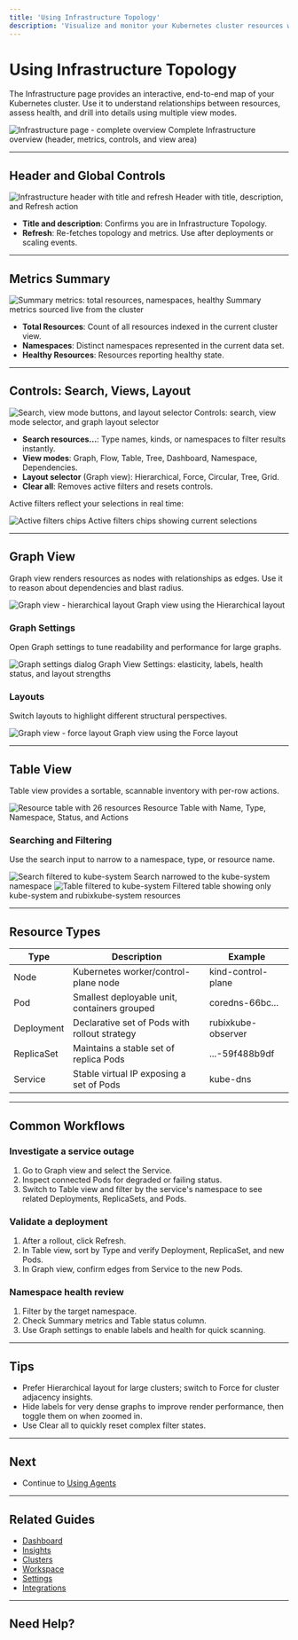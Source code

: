 ```yaml
---
title: 'Using Infrastructure Topology'
description: 'Visualize and monitor your Kubernetes cluster resources with interactive topology views'
---
```


# Using Infrastructure Topology

The Infrastructure page provides an interactive, end-to-end map of your Kubernetes cluster. Use it to understand relationships between resources, assess health, and drill into details using multiple view modes.

<Frame>
  <img
    src="/images/using/using-infrastructure-overview-detailed.png"
    alt="Infrastructure page - complete overview"
  />
  <Caption>Complete Infrastructure overview (header, metrics, controls, and view area)</Caption>
  
</Frame>

---

## Header and Global Controls

<Frame>
  <img
    src="/images/using/using-infrastructure-01-header.png"
    alt="Infrastructure header with title and refresh"
  />
  <Caption>Header with title, description, and Refresh action</Caption>
</Frame>

- **Title and description**: Confirms you are in Infrastructure Topology.
- **Refresh**: Re-fetches topology and metrics. Use after deployments or scaling events.

---

## Metrics Summary

<Frame>
  <img
    src="/images/using/using-infrastructure-04-metrics.png"
    alt="Summary metrics: total resources, namespaces, healthy"
  />
  <Caption>Summary metrics sourced live from the cluster</Caption>
</Frame>

- **Total Resources**: Count of all resources indexed in the current cluster view.
- **Namespaces**: Distinct namespaces represented in the current data set.
- **Healthy Resources**: Resources reporting healthy state.

---

## Controls: Search, Views, Layout

<Frame>
  <img
    src="/images/using/using-infrastructure-02-controls.png"
    alt="Search, view mode buttons, and layout selector"
  />
  <Caption>Controls: search, view mode selector, and graph layout selector</Caption>
</Frame>

- **Search resources...**: Type names, kinds, or namespaces to filter results instantly.
- **View modes**: Graph, Flow, Table, Tree, Dashboard, Namespace, Dependencies.
- **Layout selector** (Graph view): Hierarchical, Force, Circular, Tree, Grid.
- **Clear all**: Removes active filters and resets controls.

Active filters reflect your selections in real time:

<Frame>
  <img
    src="/images/using/using-infrastructure-03-active-filters.png"
    alt="Active filters chips"
  />
  <Caption>Active filters chips showing current selections</Caption>
</Frame>

---

## Graph View

Graph view renders resources as nodes with relationships as edges. Use it to reason about dependencies and blast radius.

<Frame>
  <img
    src="/images/using/using-infrastructure-03-graph-view.png"
    alt="Graph view - hierarchical layout"
  />
  <Caption>Graph view using the Hierarchical layout</Caption>
</Frame>

### Graph Settings

Open Graph settings to tune readability and performance for large graphs.

<Frame>
  <img
    src="/images/using/using-infrastructure-06-graph-settings.png"
    alt="Graph settings dialog"
  />
  <Caption>Graph View Settings: elasticity, labels, health status, and layout strengths</Caption>
</Frame>

### Layouts

Switch layouts to highlight different structural perspectives.

<Frame>
  <img
    src="/images/using/using-infrastructure-07-graph-force.png"
    alt="Graph view - force layout"
  />
  <Caption>Graph view using the Force layout</Caption>
</Frame>

---

## Table View

Table view provides a sortable, scannable inventory with per-row actions.

<Frame>
  <img
    src="/images/using/using-infrastructure-05-table.png"
    alt="Resource table with 26 resources"
  />
  <Caption>Resource Table with Name, Type, Namespace, Status, and Actions</Caption>
</Frame>

### Searching and Filtering

Use the search input to narrow to a namespace, type, or resource name.

<Frame>
  <img
    src="/images/using/using-infrastructure-08-search-kube-system.png"
    alt="Search filtered to kube-system"
  />
  <Caption>Search narrowed to the kube-system namespace</Caption>
</Frame>

<Frame>
  <img
    src="/images/using/using-infrastructure-09-table-filtered-kube-system.png"
    alt="Table filtered to kube-system"
  />
  <Caption>Filtered table showing only kube-system and rubixkube-system resources</Caption>
</Frame>

---

## Resource Types

| Type | Description | Example |
|------|-------------|---------|
| Node | Kubernetes worker/control-plane node | kind-control-plane |
| Pod | Smallest deployable unit, containers grouped | coredns-66bc... |
| Deployment | Declarative set of Pods with rollout strategy | rubixkube-observer |
| ReplicaSet | Maintains a stable set of replica Pods | ...-59f488b9df |
| Service | Stable virtual IP exposing a set of Pods | kube-dns |

---

## Common Workflows

### Investigate a service outage
1. Go to Graph view and select the Service.
2. Inspect connected Pods for degraded or failing status.
3. Switch to Table view and filter by the service's namespace to see related Deployments, ReplicaSets, and Pods.

### Validate a deployment
1. After a rollout, click Refresh.
2. In Table view, sort by Type and verify Deployment, ReplicaSet, and new Pods.
3. In Graph view, confirm edges from Service to the new Pods.

### Namespace health review
1. Filter by the target namespace.
2. Check Summary metrics and Table status column.
3. Use Graph settings to enable labels and health for quick scanning.

---

## Tips

- Prefer Hierarchical layout for large clusters; switch to Force for cluster adjacency insights.
- Hide labels for very dense graphs to improve render performance, then toggle them on when zoomed in.
- Use Clear all to quickly reset complex filter states.

---

## Next

- Continue to [Using Agents](/using/agents)

---

## Related Guides

- [Dashboard](/using/dashboard)
- [Insights](/using/insights)
- [Clusters](/using/clusters)
- [Workspace](/using/workspace)
- [Settings](/using/settings)
- [Integrations](/using/integrations)

---

## Need Help?


<ContactSupport />
